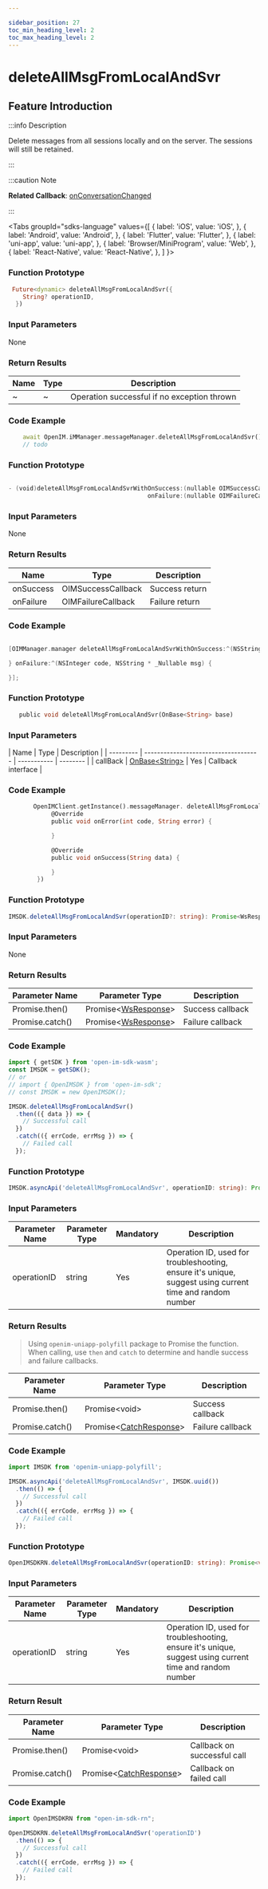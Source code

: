 ```yaml
---

sidebar_position: 27
toc_min_heading_level: 2
toc_max_heading_level: 2
---
```


# deleteAllMsgFromLocalAndSvr

## Feature Introduction

:::info Description

Delete messages from all sessions locally and on the server. The sessions will still be retained.

:::

:::caution Note

**Related Callback**:
[onConversationChanged](/callback/onConversationChanged.mdx)

:::

<Tabs
groupId="sdks-language"
values={[
{ label: 'iOS', value: 'iOS', },
{ label: 'Android', value: 'Android', },
{ label: 'Flutter', value: 'Flutter', },
{ label: 'uni-app', value: 'uni-app', },
{ label: 'Browser/MiniProgram', value: 'Web', },
{ label: 'React-Native', value: 'React-Native', },
]
}>

<TabItem value="Flutter">

### Function Prototype

```dart showLineNumbers
 Future<dynamic> deleteAllMsgFromLocalAndSvr({
    String? operationID,
  })
```

### Input Parameters

None

### Return Results

| Name | Type | Description                 |
| ---- | ---- | ----------------------------|
| ~    | ~    | Operation successful if no exception thrown |

### Code Example

```dart showLineNumbers
    await OpenIM.iMManager.messageManager.deleteAllMsgFromLocalAndSvr();
    // todo
```

</TabItem>

<TabItem value="iOS">

### Function Prototype

```swift showLineNumbers

- (void)deleteAllMsgFromLocalAndSvrWithOnSuccess:(nullable OIMSuccessCallback)onSuccess
                                       onFailure:(nullable OIMFailureCallback)onFailure;

```

### Input Parameters

None

### Return Results

| Name       | Type                  | Description |
| ---------- | --------------------- | ----------- |
| onSuccess  | OIMSuccessCallback    | Success return |
| onFailure  | OIMFailureCallback    | Failure return |

### Code Example

```swift showLineNumbers

[OIMManager.manager deleteAllMsgFromLocalAndSvrWithOnSuccess:^(NSString * _Nullable data) {

} onFailure:^(NSInteger code, NSString * _Nullable msg) {

}];

```

</TabItem>

<TabItem value="Android">

### Function Prototype

```dart showLineNumbers
   public void deleteAllMsgFromLocalAndSvr(OnBase<String> base)
```

### Input Parameters

| Name      | Type                                 | Description |
| --------- | ------------------------------------ | ----------- | -------- |
| callBack  | [OnBase<String\>](/callback/onBase.mdx) | Yes        | Callback interface |

### Code Example

```dart showLineNumbers
       OpenIMClient.getInstance().messageManager. deleteAllMsgFromLocalAndSvr(new OnBase<String>() {
            @Override
            public void onError(int code, String error) {

            }

            @Override
            public void onSuccess(String data) {

            }
        })
```

</TabItem>

<TabItem value="Web">

### Function Prototype

```ts showLineNumbers
IMSDK.deleteAllMsgFromLocalAndSvr(operationID?: string): Promise<WsResponse>
```

### Input Parameters

None

### Return Results

| Parameter Name | Parameter Type                                    | Description      |
| -------------- | ------------------------------------------------- | ---------------- |
| Promise.then() | Promise<[WsResponse](/class/response.mdx)\>  | Success callback |
| Promise.catch()| Promise<[WsResponse](/class/response.mdx)\>  | Failure callback |

### Code Example

```js showLineNumbers
import { getSDK } from 'open-im-sdk-wasm';
const IMSDK = getSDK();
// or
// import { OpenIMSDK } from 'open-im-sdk';
// const IMSDK = new OpenIMSDK();

IMSDK.deleteAllMsgFromLocalAndSvr()
  .then(({ data }) => {
    // Successful call
  })
  .catch(({ errCode, errMsg }) => {
    // Failed call
  });
```

</TabItem>

<TabItem value="uni-app">

### Function Prototype

```ts showLineNumbers
IMSDK.asyncApi('deleteAllMsgFromLocalAndSvr', operationID: string): Promise<void>
```

### Input Parameters

| Parameter Name | Parameter Type | Mandatory | Description                                          |
| -------------- | -------------- | --------- | ---------------------------------------------------- |
| operationID    | string         | Yes       | Operation ID, used for troubleshooting, ensure it's unique, suggest using current time and random number |

### Return Results

> Using `openim-uniapp-polyfill` package to Promise the function. When calling, use `then` and `catch` to determine and handle success and failure callbacks.

| Parameter Name | Parameter Type                                       | Description      |
| -------------- | ---------------------------------------------------- | ---------------- |
| Promise.then() | Promise<void\>                                       | Success callback |
| Promise.catch()| Promise<[CatchResponse](/class/response.mdx)\> | Failure callback |

### Code Example

```js showLineNumbers
import IMSDK from 'openim-uniapp-polyfill';

IMSDK.asyncApi('deleteAllMsgFromLocalAndSvr', IMSDK.uuid())
  .then(() => {
    // Successful call
  })
  .catch(({ errCode, errMsg }) => {
    // Failed call
  });
```

</TabItem>
<TabItem value="React-Native">

### Function Prototype

```ts showLineNumbers
OpenIMSDKRN.deleteAllMsgFromLocalAndSvr(operationID: string): Promise<void>
```

### Input Parameters

| Parameter Name | Parameter Type | Mandatory | Description                                          |
| -------------- | -------------- | --------- | ---------------------------------------------------- |
| operationID    | string         | Yes       | Operation ID, used for troubleshooting, ensure it's unique, suggest using current time and random number |

### Return Result

| Parameter Name        | Parameter Type                                                | Description        |
| --------------- | ------------------------------------------------------- | ------------ |
| Promise.then()  | Promise<void\>                                          | Callback on successful call |
| Promise.catch() | Promise<[CatchResponse](/class/response.mdx)\> | Callback on failed call |

### Code Example

```js showLineNumbers
import OpenIMSDKRN from "open-im-sdk-rn";

OpenIMSDKRN.deleteAllMsgFromLocalAndSvr('operationID')
  .then(() => {
    // Successful call
  })
  .catch(({ errCode, errMsg }) => {
    // Failed call
  });
```

</TabItem>
</Tabs>